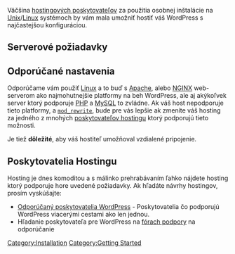 {{Languages|
{{en|Hosting WordPress}}
{{sk|Hosting WordPress}}
{{zh-cn|WordPress网站主机}}
{{ja|サーバの用意}}
{{th|โฮสท์ที่รองรับเวิร์ดเพรส}}
{{ru|Хостинг для WordPress}}
{{tr|WordPress Hosting}}
}}

Väčšina [[Glossary#Hosting_provider|hostingových poskytovateľov]] za použitia osobnej inštalácie na [[Glossary#Unix|Unix]]/[[Glossary#Linux|Linux]] systémoch by vám mala umožniť hostiť váš WordPress s najčastejšou konfiguráciou.

== Serverové požiadavky ==
{{sk:Server requirements}}

== Odporúčané nastavenia ==
Odporúčame vám použiť [[Glossary#Linux|Linux]] a to buď s [[Glossary#Apache|Apache]], alebo [http://nginx.net/ NGINX] web-serverom ako najmohutnejšie platformy na beh WordPress, ale aj akýkoľvek server ktorý podporuje [[Glossary#PHP|PHP]] a [[Glossary#MySQL|MySQL]] to zvládne. Ak váš host nepodporuje tieto platformy, a <tt>[[Glossary#mod_rewrite|mod_rewrite]]</tt>, bude pre vás lepšie ak zmeníte váš hosting za jedného z mnohých [[Glossary#Hosting_provider|poskytovateľov hostingu]] ktorý podporujú tieto možnosti.

Je tiež '''dôležité''', aby váš hostiteľ umožňoval vzdialené pripojenie.

== Poskytovatelia Hostingu ==
Hosting je dnes komoditou a s málinko prehrabávaním ľahko nájdete hosting ktorý podporuje hore uvedené požiadavky. Ak hľadáte návrhy hostingov, prosím vyskúšajte:
* [http://wordpress.org/hosting/ Odporúčaný poskytovatelia WordPress] - Poskytovatelia čo podporujú WordPress viacerými cestami ako len jednou.
* Hľadanie poskytovateľa pre WordPress na [http://wordpress.org/support/ fórach podpory] na odporúčanie


[[Category:Installation]]
[[Category:Getting Started]]